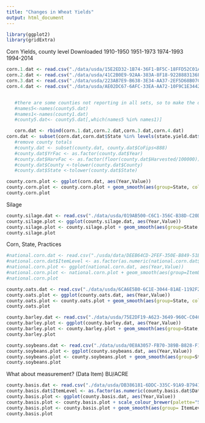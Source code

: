 ```yaml
---
title: "Changes in Wheat Yields"
output: html_document
---
```


```r
library(ggplot2)
library(gridExtra)
```


Corn Yields, county level
Downloaded 1910-1950
1951-1973
1974-1993
1994-2014
```r
corn.1.dat <- read.csv("./data/usda/15E2ED32-1B74-36F1-BF5C-18FFD52C01A6.csv", header = TRUE)
corn.2.dat <- read.csv("./data/usda/41C2B0E9-92AA-383A-8F18-9228883136FF.csv", header = TRUE)
corn.3.dat <- read.csv("./data/usda/223AB7E9-B638-3E34-AA37-2EF5D68B07C8.csv", header = TRUE)
corn.4.dat <- read.csv("./data/usda/AE02DC67-6AFC-33EA-AA72-10F9C1E34424.csv", header = TRUE)


   #there are some counties not reporting in all sets, so to make the data more uniform, make sure names match.
   #names5<-names(county5.dat)
   #names1<-names(county1.dat)
   #county5.dat<- county5.dat[,which(names5 %in% names1)]

   corn.dat <- rbind(corn.1.dat,corn.2.dat,corn.3.dat,corn.4.dat)
corn.dat <- subset(corn.dat,corn.dat$State %in% levels(state.yield.dat$State))
   #remove county totals
   #county.dat <- subset(county.dat, county.dat$CoFips<888)
   #county.dat$YrFac <- as.factor(county.dat$Year)
   #county.dat$HarvFac <- as.factor(floor(county.dat$Harvested/100000))
   #county.dat$County <-tolower(county.dat$County)
   #county.dat$State <-tolower(county.dat$State)

county.corn.plot <- ggplot(corn.dat, aes(Year,Value)) 
county.corn.plot <- county.corn.plot + geom_smooth(aes(group=State, color=State),weight=10,se = FALSE)
county.corn.plot
```

Silage
```r
county.silage.dat <- read.csv("./data/usda/019AB500-C6C1-356C-B38D-C20D3255597E.csv", header = TRUE)
county.silage.plot <- ggplot(county.silage.dat, aes(Year,Value)) 
county.silage.plot <- county.silage.plot + geom_smooth(aes(group=State, color=State),weight=10,se = FALSE)
county.silage.plot
```

Corn, State, Practices
```r
#national.corn.dat <- read.csv("./usda/data/DEEB64CD-2FEF-350E-B849-51BA3534EEFF.csv", header = TRUE)
#national.corn.dat$ItemLevel <- as.factor(as.numeric(national.corn.dat$Data.Item))
#national.corn.plot <- ggplot(national.corn.dat, aes(Year,Value)) 
#national.corn.plot <- national.corn.plot + geom_smooth(aes(group=ItemLevel, color=ItemLevel),weight=10,se = FALSE)
#national.corn.plot
```



```r
county.oats.dat <- read.csv("./data/usda/6CA6E5B0-6C1E-3044-81AE-1192F2F7B711.csv", header = TRUE)
county.oats.plot <- ggplot(county.oats.dat, aes(Year,Value)) 
county.oats.plot <- county.oats.plot + geom_smooth(aes(group=State, color=State),weight=10,se = FALSE)
county.oats.plot
```


```r
county.barley.dat <- read.csv("./data/usda/75E2DF19-A623-3649-960C-C04CFE12A241.csv", header = TRUE)
county.barley.plot <- ggplot(county.barley.dat, aes(Year,Value)) 
county.barley.plot <- county.barley.plot + geom_smooth(aes(group=State, color=State),weight=10,se = FALSE)
county.barley.plot
```

```r
county.soybeans.dat <- read.csv("./data/usda/0E8A3057-FB70-389B-B828-F132E7938F83.csv", header = TRUE)
county.soybeans.plot <- ggplot(county.soybeans.dat, aes(Year,Value)) 
county.soybeans.plot <- county.soybeans.plot + geom_smooth(aes(group=State, color=State),weight=10,se = FALSE)
county.soybeans.plot
```


What about measurement? (Data Item)
BU/ACRE

```r
county.basis.dat <- read.csv("./data/usda/DB386181-6DDC-335C-91A9-B79416FD69E3.csv", header = TRUE)
county.basis.dat$ItemLevel <- as.factor(as.numeric(county.basis.dat$Data.Item))
county.basis.plot <- ggplot(county.basis.dat, aes(Year,Value)) 
county.basis.plot <- county.basis.plot + scale_colour_brewer(palette="Set1") 
county.basis.plot <- county.basis.plot + geom_smooth(aes(group= ItemLevel,color=ItemLevel),weight=10,se = FALSE)
county.basis.plot
```
